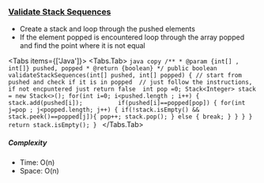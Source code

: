
### [Validate Stack Sequences](https://leetcode.com/problems/validate-stack-sequences/)

- Create a stack and loop through the pushed elements
- If the element popped is encountered loop through the array popped and find the point where it is not equal

<Tabs items={['Java']}>
  <Tabs.Tab>
    ```java copy
      /**
       * @param {int[] , int[]} pushed, popped
       * @return {boolean}
       */
      public boolean validateStackSequences(int[] pushed, int[] popped) {
        // start from pushed and check if it is in popped 
        // just follow the instructions, if not encpuntered just return false 
        int pop =0;
        Stack<Integer> stack = new Stack<>();
        for(int i=0; i<pushed.length ; i++) {
          stack.add(pushed[i]);         
          if(pushed[i]==popped[pop]) {
            for(int j=pop ; j<popped.length; j++) {
              if(!stack.isEmpty() &&  stack.peek()==popped[j]){
                pop++;
                stack.pop();
              } else {
                break;
              }
            }
          }
        }
        return stack.isEmpty();
      }
    ```
  </Tabs.Tab>
</Tabs>

##### Complexity

- Time: O(n)
- Space: O(n)
